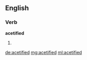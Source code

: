 ==English==

===Verb===
'''acetified'''

# {{past of|acetify}}

[[de:acetified]]
[[mg:acetified]]
[[ml:acetified]]